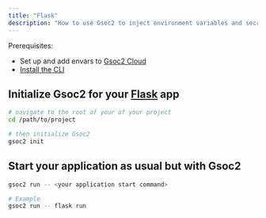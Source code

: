 ```yaml
---
title: "Flask"
description: "How to use Gsoc2 to inject environment variables and secrets into a Flask app."
---
```


Prerequisites:

- Set up and add envars to [Gsoc2 Cloud](https://app.gsoc2.com)
- [Install the CLI](/cli/overview)

## Initialize Gsoc2 for your [Flask](https://flask.palletsprojects.com/en/2.2.x) app

```bash
# navigate to the root of your of your project 
cd /path/to/project

# then initialize Gsoc2
gsoc2 init
```

## Start your application as usual but with Gsoc2

```bash
gsoc2 run -- <your application start command>

# Example 
gsoc2 run -- flask run
```
